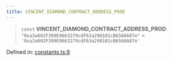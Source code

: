 ```yaml
---
title: VINCENT_DIAMOND_CONTRACT_ADDRESS_PROD
---
```


> `const` **VINCENT\_DIAMOND\_CONTRACT\_ADDRESS\_PROD**: `"0xa3a602F399E9663279cdF63a290101cB6560A87e"` = `'0xa3a602F399E9663279cdF63a290101cB6560A87e'`

Defined in: [constants.ts:9](https://github.com/LIT-Protocol/Vincent/blob/24971b3553e0b3a0f81730455f8a1892791091ad/packages/libs/contracts-sdk/src/constants.ts#L9)
